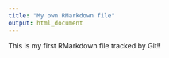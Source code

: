```yaml
---
title: "My own RMarkdown file"
output: html_document
---
```


This is my first RMarkdown file tracked by Git!!